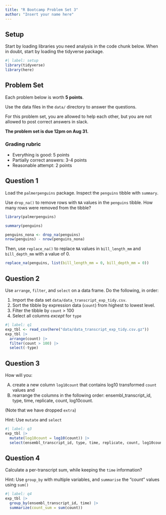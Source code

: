```yaml
---
title: "R Bootcamp Problem Set 3"
author: "Insert your name here"
---
```


## Setup

Start by loading libraries you need analysis in the code chunk below.
When in doubt, start by loading the tidyverse package.

```r
#| label: setup
library(tidyverse)
library(here)
```

## Problem Set

Each problem below is worth **5 points**.

Use the data files in the `data/` directory to answer the questions.

For this problem set, you are allowed to help each other, but you are not allowed to post correct answers in slack.

**The problem set is due 12pm on Aug 31.**

### Grading rubric

- Everything is good: 5 points
- Partially correct answers: 3-4 points
- Reasonable attempt: 2 points

## Question 1

Load the `palmerpenguins` package. Inspect the `penguins` tibble with `summary`. 

Use `drop_na()` to remove rows with `NA` values in the `penguins` tibble. How many rows were removed from the tibble?


```r
library(palmerpenguins)

summary(penguins)

penguins_nona <- drop_na(penguins)
nrow(penguins) - nrow(penguins_nona)
```

Then, use `replace_na()` to replace `NA` values in `bill_length_mm` and `bill_depth_mm` with a value of 0.

```r
replace_na(penguins, list(bill_length_mm = 0, bill_depth_mm = 0))
```

## Question 2

Use `arrange`, `filter`, and `select` on a data frame. Do the following, in order:

1. Import the data set `data/data_transcript_exp_tidy.csv`. 
2. Sort the tibble by expression data (`count`) from highest to lowest level.
3. Filter the tibble by `count` > 100
4. Select all columns *except* for `type`

```r
#| label: q1
exp_tbl <- read_csv(here("data/data_transcript_exp_tidy.csv.gz"))
exp_tbl |>
  arrange(count) |>
  filter(count > 100) |>
  select(-type)
```

## Question 3

How will you:

A) create a new column `log10count` that contains log10 transformed `count` values and
B) rearrange the columns in the following order: ensembl_transcript_id, type, time, replicate, count, log10count.

(Note that we have dropped `extra`)

Hint: Use `mutate` and `select`

```r
#| label: q3
exp_tbl |>
  mutate(log10count = log10(count)) |>
  select(ensembl_transcript_id, type, time, replicate, count, log10count)
```

## Question 4

Calculate a per-transcript sum, while keeping the `time` information?

Hint: Use `group_by` with multiple variables, and `summarise` the "count" values using `sum()`

```r
#| label: q4
exp_tbl |>
  group_by(ensembl_transcript_id, time) |>
  summarize(count_sum = sum(count))
```
